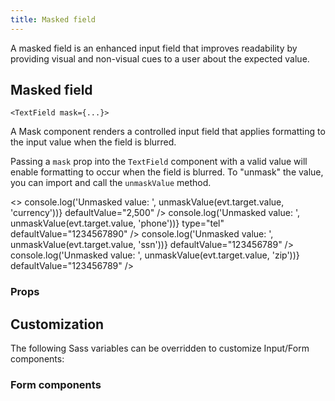 ```yaml
---
title: Masked field
---
```



A masked field is an enhanced input field that improves readability by providing visual and non-visual cues to a user about the expected value.

## Masked field

`<TextField mask={...}>`

A Mask component renders a controlled input field that applies formatting to the input value when the field is blurred.

Passing a `mask` prop into the `TextField` component with a valid value will
enable formatting to occur when the field is blurred. To "unmask" the
value, you can import and call the `unmaskValue` method.

<EmbeddedExample>
  <>
    <TextField
      ariaLabel="Enter monthly income amount in dollars."
      labelClassName="ds-u-margin-top--0"
      label="Currency"
      mask="currency"
      inputMode="numeric"
      type="text"
      name="currency_example"
      onBlur={(evt) => console.log('Unmasked value: ', unmaskValue(evt.target.value, 'currency'))}
      defaultValue="2,500"
    />
    <TextField
      label="Phone number"
      mask="phone"
      name="phone_example"
      onBlur={(evt) => console.log('Unmasked value: ', unmaskValue(evt.target.value, 'phone'))}
      type="tel"
      defaultValue="1234567890"
    />
    <TextField
      label="Social security number (SSN)"
      mask="ssn"
      inputMode="numeric"
      type="text"
      name="ssn_example"
      onBlur={(evt) => console.log('Unmasked value: ', unmaskValue(evt.target.value, 'ssn'))}
      defaultValue="123456789"
    />
    <TextField
      label="Zip code"
      mask="zip"
      inputMode="numeric"
      type="text"
      name="zip_example"
      onBlur={(evt) => console.log('Unmasked value: ', unmaskValue(evt.target.value, 'zip'))}
      defaultValue="123456789"
    />
  </>
</EmbeddedExample>

### Props

<PropTable componentName="TextField" />

## Customization

The following Sass variables can be overridden to customize Input/Form components:

<ComponentThemeOptions
  componentname="text-input"
/>

### Form components

<ComponentThemeOptions
  componentname="form"
/>
